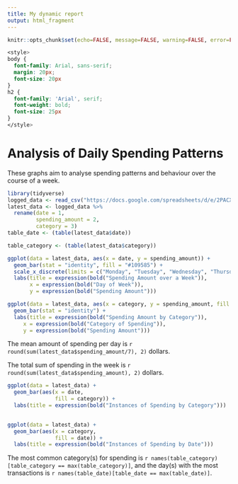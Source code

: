 ```yaml
---
title: My dynamic report
output: html_fragment
---
```


```r
knitr::opts_chunk$set(echo=FALSE, message=FALSE, warning=FALSE, error=FALSE)

```

```css
<style>
body {
  font-family: Arial, sans-serif;
  margin: 20px;
  font-size: 20px
}
h2 {
  font-family: 'Arial', serif;
  font-weight: bold;
  font-size: 25px
}
</style>

```
# Analysis of Daily Spending Patterns

These graphs aim to analyse spending patterns and behaviour over the course of a week.

```r
library(tidyverse)
logged_data <- read_csv("https://docs.google.com/spreadsheets/d/e/2PACX-1vT-XuDDKN_RMNNYir_sx35rbufm1-8IiEYe7GsvPAjkQUIWD2Ku-gCCYEHHZ67ZGJh0ly7-vPG4FmSS/pub?output=csv")
latest_data <- logged_data %>%
  rename(date = 1,
         spending_amount = 2,
         category = 3)
table_date <- (table(latest_data$date))

table_category <- (table(latest_data$category))

```

```r
ggplot(data = latest_data, aes(x = date, y = spending_amount)) +
  geom_bar(stat = "identity", fill = "#109585") +
  scale_x_discrete(limits = c("Monday", "Tuesday", "Wednesday", "Thursday", "Friday", "Saturday", "Sunday")) +
  labs(title = expression(bold("Spending Amount over a Week")),
       x = expression(bold("Day of Week")),
       y = expression(bold("Spending Amount")))

ggplot(data = latest_data, aes(x = category, y = spending_amount, fill = category)) +
  geom_bar(stat = "identity") +
  labs(title = expression(bold("Spending Amount by Category")),
     x = expression(bold("Category of Spending")),
     y = expression(bold("Spending Amount")))
```

The mean amount of spending per day is `r round(sum(latest_data$spending_amount/7), 2)` dollars.

The total sum of spending in the week is `r round(sum(latest_data$spending_amount), 2)` dollars.

```r
ggplot(data = latest_data) +
  geom_bar(aes(x = date,
               fill = category)) +
  labs(title = expression(bold("Instances of Spending by Category")))
             

ggplot(data = latest_data) +
  geom_bar(aes(x = category,
               fill = date)) +
  labs(title = expression(bold("Instances of Spending by Date")))
```

The most common category(s) for spending is `r names(table_category)[table_category == max(table_category)]`, 
and the day(s) with the most transactions is `r names(table_date)[table_date == max(table_date)]`.


